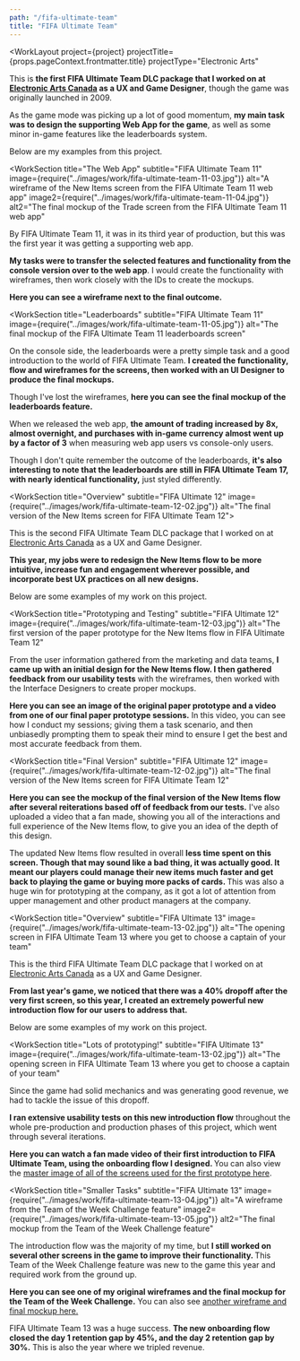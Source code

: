 ```yaml
---
path: "/fifa-ultimate-team"
title: "FIFA Ultimate Team"
---
```






<WorkLayout
  project={project}
  projectTitle={props.pageContext.frontmatter.title}
  projectType="Electronic Arts"
>
<SEO title={props.pageContext.frontmatter.title} />
<WorkSection title="Overview" subtitle="FIFA Ultimate 11" 
  image={require("../images/work/fifa-ultimate-team-11-02.jpg")}
  alt="A screenshot from the first launch of the FIFA Ultimate Team 11 web app">

  <p>
    This is <strong>the first FIFA Ultimate Team DLC package that I worked on at <a href="https://www.ea.com/en-ca" target="_blank" rel="noreferrer noopener">Electronic Arts Canada</a> as a UX and Game Designer</strong>, though the game was originally launched in 2009.
  </p>
  <p>
    As the game mode was picking up a lot of good momentum, <strong>my main task was to design the supporting Web App for the game</strong>, as well as some minor in-game features like the leaderboards system.
  </p>
  <p>Below are my examples from this project.</p>
</WorkSection>

<WorkSection
  title="The Web App"
  subtitle="FIFA Ultimate Team 11"
  image={require("../images/work/fifa-ultimate-team-11-03.jpg")}
  alt="A wireframe of the New Items screen from the FIFA Ultimate Team 11 web app"
  image2={require("../images/work/fifa-ultimate-team-11-04.jpg")}
  alt2="The final mockup of the Trade screen from the FIFA Ultimate Team 11 web app"
>
  <p>
    By FIFA Ultimate Team 11, it was in its third year of production, but this was the first
    year it was getting a supporting web app.
  </p>

  <p>
    <strong>My tasks were to transfer the selected features and functionality from the console version over to the web app</strong>. I would create the functionality with wireframes, then work closely with the IDs to create the mockups.
  </p>

  <p><strong>Here you can see a wireframe next to the final outcome.</strong></p>
</WorkSection>

<WorkSection
  title="Leaderboards"
  subtitle="FIFA Ultimate Team 11"
  image={require("../images/work/fifa-ultimate-team-11-05.jpg")}
  alt="The final mockup of the FIFA Ultimate Team 11 leaderboards screen"
>
  <p>
    On the console side, the leaderboards were a pretty simple task and a good introduction to the world of FIFA Ultimate Team. <strong>I created the functionality, flow and wireframes for the screens, then worked with an UI Designer to produce the final mockups.</strong>
  </p>
  <p>
    Though I've lost the wireframes, <strong>here you can see the final mockup of the leaderboards feature.</strong>
  </p>
</WorkSection>

<NextSteps title="Outcome" subtitle="FIFA Ultimate Team 11">
<p>
  When we released the web app, <strong>the amount of trading increased by 8x, almost overnight, and purchases with in-game currency almost went up by a factor of 3</strong> when measuring web app users vs console-only users.
</p>
<p>
  Though I don't quite remember the outcome of the leaderboards, <strong>it's also interesting to note that the leaderboards are still in FIFA Ultimate Team 17, with nearly identical functionality,</strong> just styled differently.
</p>
</NextSteps> 

<WorkSection title="Overview" subtitle="FIFA Ultimate 12" 
  image={require("../images/work/fifa-ultimate-team-12-02.jpg")}
  alt="The final version of the New Items screen for FIFA Ultimate Team 12">
  <p>
    This is the second FIFA Ultimate Team DLC package that I worked on at <a href="https://www.ea.com/en-ca" target="_blank" rel="noreferrer noopener">Electronic Arts Canada</a> as a UX and Game Designer.
  </p>
  <p>
    <strong>This year, my jobs were to redesign the New Items flow to be more intuitive, increase fun and engagement wherever possible, and incorporate best UX practices on all new designs.</strong>
  </p>
  <p>Below are some examples of my work on this project.</p>
</WorkSection>

<WorkSection
  title="Prototyping and Testing" subtitle="FIFA Ultimate 12"
  image={require("../images/work/fifa-ultimate-team-12-03.jpg")}
  alt="The first version of the paper prototype for the New Items flow in FIFA Ultimate Team 12"
>
<p>
  From the user information gathered from the marketing and data teams, <strong>I came up with an initial design for the New Items flow. I then gathered feedback from our usability tests</strong> with the wireframes, then worked with the Interface Designers to create proper mockups.
</p>

<p>
  <strong>Here you can see an image of the original paper prototype and a video from one of our final paper prototype sessions.</strong> In this video, you can see how I conduct my sessions; giving them a task scenario, and then
  unbiasedly prompting them to speak their mind to ensure I get the best and most accurate
  feedback from them.
</p>
</WorkSection>

<WorkSection
  title="Final Version" subtitle="FIFA Ultimate 12"
  image={require("../images/work/fifa-ultimate-team-12-02.jpg")}
  alt="The final version of the New Items screen for FIFA Ultimate Team 12"
>
<p>
  <strong>Here you can see the mockup of the final version of the New Items flow after several reiterations based off of feedback from our tests.</strong> I've also uploaded a video that a fan made, showing you all of the interactions and full experience of the New Items flow, to give you an idea of the depth of this design.
</p>
</WorkSection>

<NextSteps title="Outcome" subtitle="FIFA Ultimate Team 12">
<p>
  The updated New Items flow resulted in overall <strong>less time spent on this screen. Though that may sound like a bad thing, it was actually
      good. It meant our players could manage their new items much faster and get back to playing the game or buying more packs of cards.
  </strong> This was also a huge win for prototyping at the company, as it got a lot of attention from upper management and other product managers at the company.
</p>
</NextSteps>

<WorkSection
  title="Overview" subtitle="FIFA Ultimate 13"
  image={require("../images/work/fifa-ultimate-team-13-02.jpg")}
  alt="The opening screen in FIFA Ultimate Team 13 where you get to choose a captain of your team"
>
<p>
  This is the third FIFA Ultimate Team DLC package that I worked on at <a href="https://www.ea.com/en-ca" target="_blank" rel="noreferrer noopener">Electronic Arts Canada</a> as a UX and Game Designer.
</p>
<p>
  <strong>
      From last year's game, we noticed that there was a 40% dropoff after the very first
      screen, so this year, I created an extremely powerful new introduction flow for our
      users to address that.
  </strong>
</p>
<p>Below are some examples of my work on this project.</p>
</WorkSection>

<WorkSection
  title="Lots of prototyping!" subtitle="FIFA Ultimate 13"
  image={require("../images/work/fifa-ultimate-team-13-02.jpg")}
  alt="The opening screen in FIFA Ultimate Team 13 where you get to choose a captain of your team"
>
<p>
  Since the game had solid mechanics and was generating good revenue, we had to tackle the
  issue of this dropoff.
</p>

<p>
  <strong>I ran extensive usability tests on this new introduction flow</strong> throughout the whole pre-production and production phases of this project, which went through several iterations.
</p>

<p>
  <strong>
      Here you can watch a fan made video of their first introduction to FIFA Ultimate Team,
      using the onboarding flow I designed.
  </strong> You can also view the <a href={require("../images/work/fifa-ultimate-team-13-03.jpg")} target="_blank" rel="noreferrer noopener"> master image of all of the screens used for the first prototype here</a>.
</p>
</WorkSection>

<WorkSection
  title="Smaller Tasks" subtitle="FIFA Ultimate 13"
  image={require("../images/work/fifa-ultimate-team-13-04.jpg")}
  alt="A wireframe from the Team of the Week Challenge feature"
  image2={require("../images/work/fifa-ultimate-team-13-05.jpg")}
  alt2="The final mockup from the Team of the Week Challenge feature"
>
<p>
  The introduction flow was the majority of my time, but <strong>I still worked on several other screens in the game to improve their functionality.
  </strong> This Team of the Week Challenge feature was new to the game this year and required work from
  the ground up.
</p>

<p>
  <strong>Here you can see one of my original wireframes and the final mockup for the Team of the Week Challenge.</strong> You can also see <a href={require("../images/work/fifa-ultimate-team-13-06.jpg")} target="_blank" rel="noreferrer noopener">another wireframe and final mockup here.</a>
</p>
</WorkSection>

<NextSteps title="Outcome" subtitle="FIFA Ultimate Team 13">
  <p>
    FIFA Ultimate Team 13 was a huge success. <strong>The new onboarding flow closed the day 1 retention gap by 45%, and the day 2 retention gap by 30%.</strong> This is also the year where we tripled revenue.
  </p>
</NextSteps>

</WorkLayout>